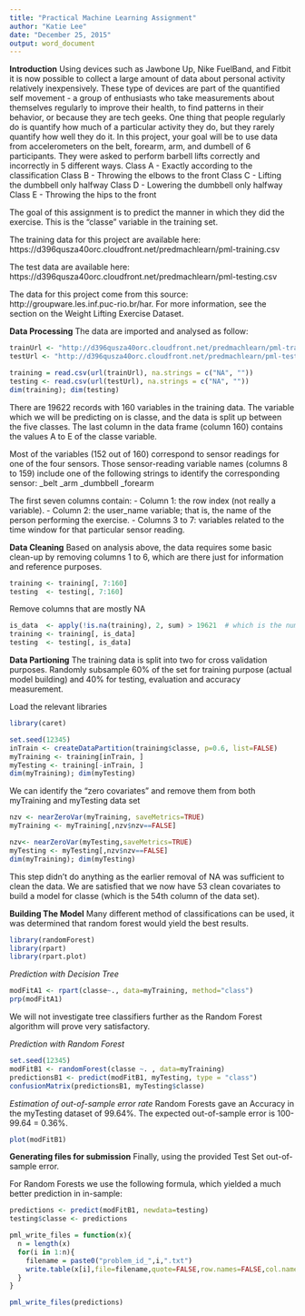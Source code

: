 ```yaml
---
title: "Practical Machine Learning Assignment"
author: "Katie Lee"
date: "December 25, 2015"
output: word_document
---
```


**Introduction**
Using devices such as Jawbone Up, Nike FuelBand, and Fitbit it is now possible to collect a large amount of data about personal activity relatively inexpensively. These type of devices are part of the quantified self movement - a group of enthusiasts who take measurements about themselves regularly to improve their health, to find patterns in their behavior, or because they are tech geeks. One thing that people regularly do is quantify how much of a particular activity they do, but they rarely quantify how well they do it. In this project, your goal will be to use data from accelerometers on the belt, forearm, arm, and dumbell of 6 participants. They were asked to perform barbell lifts correctly and incorrectly in 5 different ways.
Class A - Exactly according to the classification
Class B - Throwing the elbows to the front
Class C - Lifting the dumbbell only halfway
Class D - Lowering the dumbbell only halfway
Class E - Throwing the hips to the front

The goal of this assignment is to predict the manner in which they did the exercise. This is the "classe" variable in the training set. 

The training data for this project are available here: 
https://d396qusza40orc.cloudfront.net/predmachlearn/pml-training.csv

The test data are available here: 
https://d396qusza40orc.cloudfront.net/predmachlearn/pml-testing.csv

The data for this project come from this source: http://groupware.les.inf.puc-rio.br/har. For more information, see the section on the Weight Lifting Exercise Dataset.

**Data Processing**
The data are imported and analysed as follow:
```r
trainUrl <- "http://d396qusza40orc.cloudfront.net/predmachlearn/pml-training.csv"
testUrl <- "http://d396qusza40orc.cloudfront.net/predmachlearn/pml-testing.csv"

training = read.csv(url(trainUrl), na.strings = c("NA", ""))
testing <- read.csv(url(testUrl), na.strings = c("NA", ""))
dim(training); dim(testing)
```

There are 19622 records with 160 variables in the training data. The variable which we will be predicting on is classe, and the data is split up between the five classes. The last column in the data frame (column 160) contains the values A to E of the classe variable.

Most of the variables (152 out of 160) correspond to sensor readings for one of the four sensors. Those sensor-reading variable names (columns 8 to 159) include one of the following strings to identify the corresponding sensor:
_belt   _arm   _dumbbell   _forearm

The first seven columns contain:
- Column 1: the row index (not really a variable).
- Column 2: the user_name variable; that is, the name of the person performing the exercise.
- Columns 3 to 7: variables related to the time window for that particular sensor reading.

**Data Cleaning**
Based on analysis above, the data requires some basic clean-up by removing columns 1 to 6, which are there just for information and reference purposes.

```r
training <- training[, 7:160]
testing  <- testing[, 7:160]
```

Remove columns that are mostly NA
```r
is_data  <- apply(!is.na(training), 2, sum) > 19621  # which is the number of observations
training <- training[, is_data]
testing  <- testing[, is_data]
```


**Data Partioning**
The training data is split into two for cross validation purposes. Randomly subsample 60% of the set for training purpose (actual model building) and 40% for testing, evaluation and accuracy measurement.

Load the relevant libraries
```r
library(caret)
```

```r
set.seed(12345)
inTrain <- createDataPartition(training$classe, p=0.6, list=FALSE)
myTraining <- training[inTrain, ]
myTesting <- training[-inTrain, ]
dim(myTraining); dim(myTesting)
```

We can identify the "zero covariates" and remove them from both myTraining and myTesting data set

```r
nzv <- nearZeroVar(myTraining, saveMetrics=TRUE)
myTraining <- myTraining[,nzv$nzv==FALSE]

nzv<- nearZeroVar(myTesting,saveMetrics=TRUE)
myTesting <- myTesting[,nzv$nzv==FALSE]
dim(myTraining); dim(myTesting)
```

This step didn't do anything as the earlier removal of NA was sufficient to clean the data. We are satisfied that we now have 53 clean covariates to build a model for classe (which is the 54th column of the data set).

**Building The Model**
Many different method of classifications can be used, it was determined that random forest would yield the best results. 

```r
library(randomForest)
library(rpart)
library(rpart.plot)
```

*Prediction with Decision Tree*

```r
modFitA1 <- rpart(classe~., data=myTraining, method="class")
prp(modFitA1)
```

We will not investigate tree classifiers further as the Random Forest algorithm will prove very satisfactory.

*Prediction with Random Forest*

```r
set.seed(12345)
modFitB1 <- randomForest(classe ~. , data=myTraining)
predictionsB1 <- predict(modFitB1, myTesting, type = "class")
confusionMatrix(predictionsB1, myTesting$classe)
```

*Estimation of out-of-sample error rate*
Random Forests gave an Accuracy in the myTesting dataset of 99.64%. The expected out-of-sample error is 100-99.64 = 0.36%.

```r
plot(modFitB1)
```

**Generating files for submission** 
Finally, using the provided Test Set out-of-sample error.

For Random Forests we use the following formula, which yielded a much better prediction in in-sample:

```r
predictions <- predict(modFitB1, newdata=testing)
testing$classe <- predictions

```


```r
pml_write_files = function(x){
  n = length(x)
  for(i in 1:n){
    filename = paste0("problem_id_",i,".txt")
    write.table(x[i],file=filename,quote=FALSE,row.names=FALSE,col.names=FALSE)
  }
}

pml_write_files(predictions)
```
